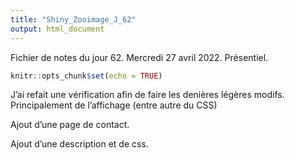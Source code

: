 ```yaml
---
title: "Shiny_Zooimage_J_62"
output: html_document
---
```


Fichier de notes du jour 62. Mercredi 27 avril 2022. Présentiel.

```r
knitr::opts_chunk$set(echo = TRUE)
```

J'ai refait une vérification afin de faire les denières légères modifs. \
Principalement de l'affichage (entre autre du CSS) \

Ajout d'une page de contact. \

Ajout d'une description et de css. \
